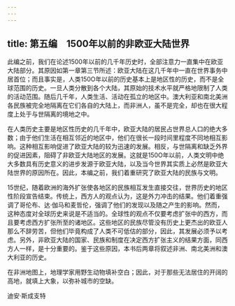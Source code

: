 ```yaml
---
---
---
```

title: 第五编　1500年以前的非欧亚大陆世界
---



此编之前，我们在论述1500年以前的几千年历史时，全部注意力一直集中在欧亚大陆部分。其原因如第一章第三节所述：欧亚大陆在这几千年中一直在世界事务中居首位；而且事实是，人类150O年以前的历史基本上是地区性的历史，而不是全球范围的历史。一旦人类分散到各个大陆，其原始的技术水平就严格地限制了人类的活动范围。随后几千年，人类生活、活动在孤立的地区中。澳大利亚和南北美洲各民族被完全地隔离在它们各自的大陆上，而非洲人，虽不是完全，却也在很大程度上处于与世隔离的境地之中。

在人类历史主要是地区性历史的几千年中，欧亚大陆的居民占世界总人口的绝大多数；由于他们生活在相互邻近的地区中，他们在很长一段时间里程度不同地相互影响。这种相互影响促进了欧亚大陆的较为迅速的发展。相反，与世隔离和缺乏外界的促进因素，阻碍了非欧亚大陆地区的发展。这就是150O年以前，人类文明中绝大多数具有历史意义的进步发源于欧亚大陆，以及当今世界其实质上必然是欧亚大陆世界的原因所在。因此，本编之前，我们着重研究了欧亚大陆的民族与文明。

15世纪，随着欧洲的海外扩张使各地区的民族相互发生直接交往，世界历史的地区性阶段宣告结束。传统上，西方人的观点认为，这是外力冲击的结果。他们着重强调了哥伦布、达·伽马和麦哲伦，强调了他们的发现以及随之产生的影响。然而，这种态度对全球历史来说是不适当的。全球性的观点不仅要考虑扩张中的西方，而且要考虑西方扩张所至的诸地区。这些地区的民族尽管没有历史上更杰出的欧亚人那么不辞劳苦，但他们毕竟构成了人类不可低估的部分，因此，其发展必须予以考虑。另外，非欧亚大陆的国家、民族和制度在决定西方扩张主义的结果方面，同西方人一样，是十分重要的。鉴于这些原因，本书后两章将叙述非洲、南北美洲和澳大利亚的历史。

在非洲地图上，地理学家用野生动物填补空白；因此，对于那些无法居住的开阔的高地，就填上大象，以弥补城市的空缺。

迪安·斯成支特